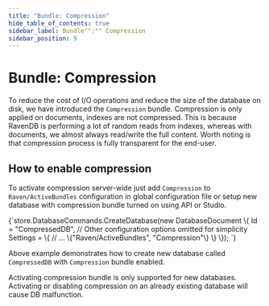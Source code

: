 ```yaml
---
title: "Bundle: Compression"
hide_table_of_contents: true
sidebar_label: Bundle"":"" Compression
sidebar_position: 9
---
```



# Bundle: Compression

To reduce the cost of I/O operations and reduce the size of the database on disk, we have introduced the `Compression` bundle. Compression is only applied on documents, indexes are not compressed. This is because RavenDB is performing a lot of random reads from indexes, whereas with documents, we almost always read/write the full content. Worth noting is that compression process is fully transparent for the end-user.

## How to enable compression

To activate compression server-wide just add `Compression` to `Raven/ActiveBundles` configuration in global configuration file or setup new database with compression bundle turned on using API or Studio.

<TabItem value="compression_1" label="compression_1">
<CodeBlock language="csharp">
{`store.DatabaseCommands.CreateDatabase(new DatabaseDocument
\{
    Id = "CompressedDB",
    // Other configuration options omitted for simplicity
    Settings =
            \{
                // ...
                \{"Raven/ActiveBundles", "Compression"\}
            \}
\});
`}
</CodeBlock>
</TabItem>

Above example demonstrates how to create new database called `CompressedDB` with `Compression` bundle enabled.

<Admonition type="note" title="">
Activating compression bundle is only supported for new databases. Activating or disabling compression on an already existing database will cause DB malfunction.
</Admonition>

